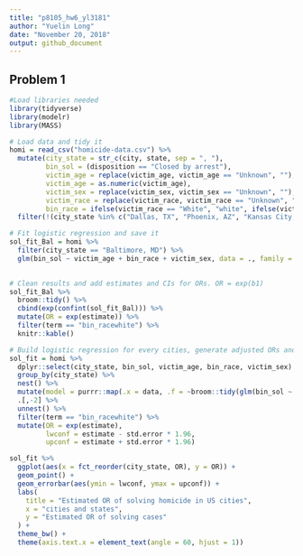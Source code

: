 ```yaml
---
title: "p8105_hw6_yl3181"
author: "Yuelin Long"
date: "November 20, 2018"
output: github_document
---
```



## Problem 1

```r
#Load libraries needed
library(tidyverse)
library(modelr)
library(MASS)
```



```r
# Load data and tidy it
homi = read_csv("homicide-data.csv") %>% 
  mutate(city_state = str_c(city, state, sep = ", "), 
         bin_sol = (disposition == "Closed by arrest"),
         victim_age = replace(victim_age, victim_age == "Unknown", ""),
         victim_age = as.numeric(victim_age),
         victim_sex = replace(victim_sex, victim_sex == "Unknown", ""),
         victim_race = replace(victim_race, victim_race == "Unknown", ""),
         bin_race = ifelse(victim_race == "White", "white", ifelse(victim_race == "", "","nonWhite"))) %>% 
  filter(!(city_state %in% c("Dallas, TX", "Phoenix, AZ", "Kansas City, MO", "Tulsa, AL"))) 

```

```r
# Fit logistic regression and save it
sol_fit_Bal = homi %>% 
  filter(city_state == "Baltimore, MD") %>% 
  glm(bin_sol ~ victim_age + bin_race + victim_sex, data = ., family = binomial())

  
# Clean results and add estimates and CIs for ORs. OR = exp(b1)
sol_fit_Bal %>% 
  broom::tidy() %>% 
  cbind(exp(confint(sol_fit_Bal))) %>% 
  mutate(OR = exp(estimate)) %>% 
  filter(term == "bin_racewhite") %>% 
  knitr::kable()
```

```r
# Build logistic regression for every cities, generate adjusted ORs and CIs.
sol_fit = homi %>%
  dplyr::select(city_state, bin_sol, victim_age, bin_race, victim_sex) %>% 
  group_by(city_state) %>% 
  nest() %>% 
  mutate(model = purrr::map(.x = data, .f = ~broom::tidy(glm(bin_sol ~ ., data = .x, family = binomial())))) %>% 
  .[,-2] %>% 
  unnest() %>% 
  filter(term == "bin_racewhite") %>% 
  mutate(OR = exp(estimate),
         lwconf = estimate - std.error * 1.96,
         upconf = estimate + std.error * 1.96)

sol_fit %>% 
  ggplot(aes(x = fct_reorder(city_state, OR), y = OR)) + 
  geom_point() + 
  geom_errorbar(aes(ymin = lwconf, ymax = upconf)) +
  labs(
    title = "Estimated OR of solving homicide in US cities",
    x = "cities and states",
    y = "Estimated OR of solving cases"
  ) + 
  theme_bw() +
  theme(axis.text.x = element_text(angle = 60, hjust = 1))
```


